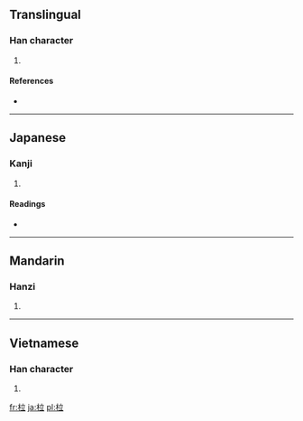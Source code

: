 {{also|拉}}
==Translingual==

===Han character===
{{Han char|rn=75|rad=木|as=05|sn=9|four=4091<sub>8</sub>|canj=木卜廿 (DYT)}}

# {{defn|Han|sort=木05}}

====References====
* {{Han ref|kx=0518.110|dkj=14606|dj=0906.110|hdz=21188.030|uh=67C6|ud=26566|bh=CF58|bd=53080}}

----

==Japanese==

===Kanji===
{{ja-kanji|grade=|rs=木05}}

# {{defn|Japanese|sort=木05}}

====Readings====
* {{ja-readings|on=[[ろう]] (rō)|kun=[[おれたき]] (oretaki)}}

----

==Mandarin==

===Hanzi===
{{cmn-hanzi|pin=[[lā]] ([[la1]])|wg=la<sup>1</sup>}}

# {{defn|Mandarin|sort=木05}}

----

==Vietnamese==

===Han character===
{{vi-hantu|cũi [[sập]]|rs=木05}}

# {{defn|Vietnamese|sort=木05}}

[[fr:柆]]
[[ja:柆]]
[[pl:柆]]